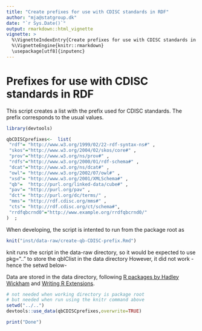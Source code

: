 ```yaml
---
title: "Create prefixes for use with CDISC standards in RDF"
author: "mja@statgroup.dk"
date: "`r Sys.Date()`"
output: rmarkdown::html_vignette
vignette: >
  %\VignetteIndexEntry{Create prefixes for use with CDISC standards in RDF}
  %\VignetteEngine{knitr::rmarkdown}
  \usepackage[utf8]{inputenc}
---
```


# Prefixes for use with CDISC standards in RDF

This script creates a list with the prefix used for CDISC standards.
The prefix corresponds to the usual values.

```r

library(devtools)

qbCDISCprefixes<-  list(
 "rdf"= "http://www.w3.org/1999/02/22-rdf-syntax-ns#" ,
 "skos"="http://www.w3.org/2004/02/skos/core#" ,
 "prov"="http://www.w3.org/ns/prov#" ,
 "rdfs"="http://www.w3.org/2000/01/rdf-schema#" ,
 "dcat"="http://www.w3.org/ns/dcat#" ,
 "owl"= "http://www.w3.org/2002/07/owl#" ,
 "xsd"= "http://www.w3.org/2001/XMLSchema#" ,
 "qb"=  "http://purl.org/linked-data/cube#" ,
 "pav"= "http://purl.org/pav" ,
 "dct"= "http://purl.org/dc/terms/" ,
 "mms"= "http://rdf.cdisc.org/mms#" ,
 "cts"= "http://rdf.cdisc.org/ct/schema#",
 "rrdfqbcrnd0"="http://www.example.org/rrdfqbcrnd0/"
)  ;


```

When developing, the script is intented to run from the package root as
```r
knit("inst/data-raw/create-qb-CDISC-prefix.Rmd")
```

knit runs the script in the data-raw directory, so it would be
expected to use pkg=".." to store the qbIClist in the data directory
However, it did not work - hence the setwd below-

Data are stored in the data directory, following [R packages by Hadley Wickham](http://r-pkgs.had.co.nz/data.html) and [Writing R Extensions](http://cran.r-project.org/doc/manuals/R-exts.pdf).


```r

# not needed when working directory is package root
# but needed when run using the knitr command above
setwd("../..")
devtools::use_data(qbCDISCprefixes,overwrite=TRUE)

print("Done")

```
